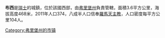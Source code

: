 '''布西'''是[[瑞士|瑞士]]的城鎮，位於該國西部，由[[弗里堡州|弗里堡州]]負責管轄，面積3.6平方公里，海拔高度468米，2011年人口374，八成半人口信奉[[羅馬天主教|羅馬天主教]]，人口密度每平方公里104人。

{{Switzerland-geo-stub}}
[[Category:弗里堡州的市镇|Category:弗里堡州的市镇]]